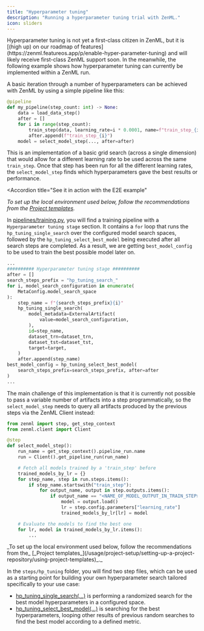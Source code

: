 ```yaml
---
title: "Hyperparameter tuning"
description: "Running a hyperparameter tuning trial with ZenML."
icon: sliders
---
```


<Note>
    Hyperparameter tuning is not yet a first-class citizen in ZenML, but it is [(high up) on our roadmap of features](https://zenml.featureos.app/p/enable-hyper-parameter-tuning) and will likely receive first-class ZenML support soon. In the meanwhile, the following example shows how hyperparameter tuning can currently be implemented within a ZenML run.
</Note>

A basic iteration through a number of hyperparameters can be achieved with ZenML by using a simple pipeline like this:

```py
@pipeline
def my_pipeline(step_count: int) -> None:
    data = load_data_step()
    after = []
    for i in range(step_count):
        train_step(data, learning_rate=i * 0.0001, name=f"train_step_{i}")
        after.append(f"train_step_{i}")
    model = select_model_step(..., after=after)
```

This is an implementation of a basic grid search (across a single dimension) that would allow for a different learning rate to be used across the same `train_step`. Once that step has been run for all the different learning rates, the `select_model_step` finds which hyperparameters gave the best results or performance.

<Accordion
    title="See it in action with the E2E example"
>
_To set up the local environment used below, follow the recommendations from the_ [_Project templates_](/usage/project-setup/setting-up-a-project-repository/using-project-templates)_._

In [pipelines/training.py](https://github.com/zenml-io/zenml/blob/release/0.66.0/examples/e2e/pipelines/training.py), you will find a training pipeline with a `Hyperparameter tuning stage` section. It contains a `for` loop that runs the `hp_tuning_single_search` over the configured model search spaces, followed by the `hp_tuning_select_best_model` being executed after all search steps are completed. As a result, we are getting `best_model_config` to be used to train the best possible model later on.

```py
...
########## Hyperparameter tuning stage ##########
after = []
search_steps_prefix = "hp_tuning_search_"
for i, model_search_configuration in enumerate(
    MetaConfig.model_search_space
):
    step_name = f"{search_steps_prefix}{i}"
    hp_tuning_single_search(
        model_metadata=ExternalArtifact(
            value=model_search_configuration,
        ),
        id=step_name,
        dataset_trn=dataset_trn,
        dataset_tst=dataset_tst,
        target=target,
    )
    after.append(step_name)
best_model_config = hp_tuning_select_best_model(
    search_steps_prefix=search_steps_prefix, after=after
)
...
```
</Accordion>

The main challenge of this implementation is that it is currently not possible to pass a variable number of artifacts into a step programmatically, so the `select_model_step` needs to query all artifacts produced by the previous steps via the ZenML Client instead:

```py
from zenml import step, get_step_context
from zenml.client import Client

@step
def select_model_step():
    run_name = get_step_context().pipeline_run.name
    run = Client().get_pipeline_run(run_name)

    # Fetch all models trained by a 'train_step' before
    trained_models_by_lr = {}
    for step_name, step in run.steps.items():
        if step_name.startswith("train_step"):
            for output_name, output in step.outputs.items():
                if output_name == "<NAME_OF_MODEL_OUTPUT_IN_TRAIN_STEP>":
                    model = output.load()
                    lr = step.config.parameters["learning_rate"]
                    trained_models_by_lr[lr] = model

    # Evaluate the models to find the best one
    for lr, model in trained_models_by_lr.items():
        ...
```
<Accordion title="See it in action with the E2E example">
_To set up the local environment used below, follow the recommendations from the_ [_Project templates_](/usage/project-setup/setting-up-a-project-repository/using-project-templates)_._

In the `steps/hp_tuning` folder, you will find two step files, which can be used as a starting point for building your own hyperparameter search tailored specifically to your use case:

* [hp\_tuning\_single\_search(...)](https://github.com/zenml-io/zenml/blob/release/0.66.0/examples/e2e/steps/hp%5Ftuning/hp%5Ftuning%5Fsingle%5Fsearch.py) is performing a randomized search for the best model hyperparameters in a configured space.
* [hp\_tuning\_select\_best\_model(...)](https://github.com/zenml-io/zenml/blob/release/0.66.0/examples/e2e/steps/hp%5Ftuning/hp%5Ftuning%5Fselect%5Fbest%5Fmodel.py) is searching for the best hyperparameters, looping other results of previous random searches to find the best model according to a defined metric.
</Accordion>
